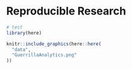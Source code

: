 # Reproducible Research
```r
# test
library(here)

knitr::include_graphics(here::here(
  "data",
  "GuerrillaAnalytics.png"
))
```

